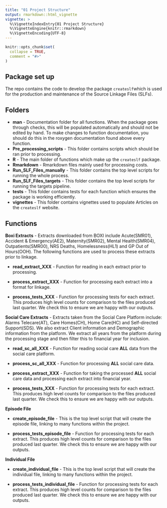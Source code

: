 ```yaml
---
title: "01 Project Structure"
output: rmarkdown::html_vignette
vignette: >
  %\VignetteIndexEntry{01 Project Structure}
  %\VignetteEngine{knitr::rmarkdown}
  %\VignetteEncoding{UTF-8}
---
```


```r
knitr::opts_chunk$set(
  collapse = TRUE,
  comment = "#>"
)
```

## Package set up 

The repo contains the code to develop the package `createslf`which is used for the production and maintenance of the Source Linkage Files (SLFs).


## Folders 

* **man** - Documentation folder for all functions. When the package goes through checks, this will be populated automatically and should not be edited by hand. To make changes to function documentation, you should do this in the roxygen documentation found above every function.  
* **Pre_processing_scripts** - This folder contains scripts which should be ran prior to processing. 
* **R** - The main folder of functions which make up the `createslf` package. 
* **Rmarkdown** - Rmarkdown files mainly used for processing costs.
* **Run_SLF_Files_manually** - This folder contains the top level scripts for running the whole process. 
* **Run_SLF_Files_targets** - This folder contains the top level scripts for running the targets pipeline. 
* **tests** - This folder contains tests for each function which ensures the package is working efficiently. 
* **vignettes** - This folder contains vignettes used to populate Articles on the `createslf` website. 


## Functions 

**Boxi Extracts** - Extracts downloaded from BOXI include Acute(SMR01), Accident & Emergency(AE2), Maternity(SMR02), Mental Health(SMR04), Outpatients(SMR00), NRS Deaths, Homelessness(HL1) and GP Out of Hours(OOH). The following functions are used to process these extracts prior to linkage.

* **read_extract_XXX** - Function for reading in each extract prior to processing.

* **process_extract_XXX** - Function for processing each extract into a format for linkage.

* **process_tests_XXX** - Function for processing tests for each extract. This produces high level counts for comparison to the files produced last quarter. We check this to ensure we are happy with our outputs. 


**Social Care Extracts** - Extracts taken from the Social Care Platform include: Alarms Telecare(AT), Care Homes(CH), Home Care(HC) and Self-directed Support(SDS). We also extract Client information and Demographic information from the platform. We extract all years from the platform during the processing stage and then filter this to financial year for inclusion. 

* **read_sc_all_XXX** - Function for reading social care **ALL** data from the social care platform.

* **process_sc_all_XXX** - Function for processing **ALL** social care data.

* **process_extract_XXX** - Function for taking the processed **ALL** social care data and processing each extract into financial year. 

* **process_tests_XXX** - Function for processing tests for each extract. This produces high level counts for comparison to the files produced last quarter. We check this to ensure we are happy with our outputs. 


**Episode File**

* **create_episode_file** - This is the top level script that will create the episode file, linking to many functions within the project. 

* **process_tests_episode_file** - Function for processing tests for each extract. This produces high level counts for comparison to the files produced last quarter. We check this to ensure we are happy with our outputs. 


**Individual File**

* **create_individual_file** - This is the top level script that will create the individual file, linking to many functions within the project.

* **process_tests_individual_file** - Function for processing tests for each extract. This produces high level counts for comparison to the files produced last quarter. We check this to ensure we are happy with our outputs.
 

